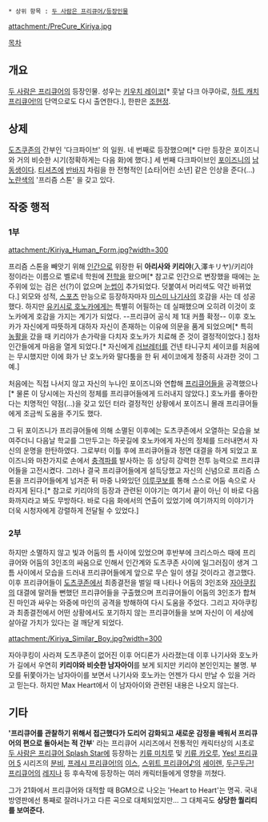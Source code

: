  * 상위 항목 : [[두 사람은 프리큐어/등장인물]]

attachment:/PreCure_Kiriya.jpg

[[목차]]

== 개요 ==
[[두 사람은 프리큐어]]의 등장인물. 성우는 [[키우치 레이코]][* 훗날 다크 아쿠아로, [[하트 캐치 프리큐어!]]의 단역으로도 다시 출연한다.], 한판은 [[조현정]].

== 상제 ==
[[도츠쿠존]]의 간부인 '다크파이브' 의 일원. 네 번째로 등장했으며[* 다만 등장은 포이즈니와 거의 비슷한 시기(정확하게는 다음 화)에 했다.] 세 번째 다크파이브인 [[포이즈니]]의 [[남동생]]이다. [[티셔츠]]에 [[반바지]] 차림을 한 전형적인 [쇼타|어린 소년] 같은 인상을 준다(...) [[노란색]]의 '프리즘 스톤' 을 갖고 있다.

== 작중 행적 ==

=== 1부 ===
attachment:/Kiriya_Human_Form.jpg?width=300

프리즘 스톤을 빼앗기 위해 [[인간]]으로 위장한 뒤 '''아리사와 키리야'''(入澤キリヤ)/키리야 정이라는 이름으로 벨로네 학원에 [[전학]]을 왔으며[* 참고로 인간으로 변장했을 때에는 [[눈]] 주위에 있는 검은 선(?)이 없으며 [[눈썹]]이 추가되었다. 덧붙여서 머리색도 약간 바뀌었다.] 외모와 성적, [[스포츠]] 만능으로 등장하자마자 [[미스미 나기사]]의 호감을 사는 데 성공했다. 하지만 [[유키시로 호노카]]에게는 특별히 어필하는 데 실패했으며 오히려 이것이 호노카에게 호감을 가지는 계기가 되었다. --프리큐어 공식 제 1대 커플 확정-- 이후 호노카가 자신에게 따뜻하게 대하자 자신이 존재하는 이유에 의문을 품게 되었으며[* 특히 [[농활]]을 갔을 때 키리야가 손가락을 다치자 호노카가 치료해 준 것이 결정적이었다.] 점차 인간들에게 마음을 열게 되었다.[* 자신에게 [[러브레터]]를 건넨 타니구치 세이코를 처음에는 무시했지만 이에 화가 난 호노카와 말다툼을 한 뒤 세이코에게 정중히 사과한 것이 그 예.]

처음에는 직접 나서지 않고 자신의 누나인 포이즈니와 연합해 [[프리큐어]]들을 공격했으나[* 물론 이 당시에는 자신의 정체를 프리큐어들에게 드러내지 않았다.] 호노카를 좋아한다는 치명적인 약점(...)을 갖고 있던 터라 결정적인 상황에서 포이즈니 몰래 프리큐어들에게 조금씩 도움을 주기도 했다.

그 뒤 포이즈니가 프리큐어들에 의해 소멸된 이후에는 도츠쿠존에서 오열하는 모습을 보여주더니 다음날 학교를 그만두고는 하굣길에 호노카에게 자신의 정체를 드러내면서 자신의 운명을 한탄하였다. 그로부터 이틀 후에 프리큐어들과 정면 대결을 하게 되었고 포이즈니와 마찬가지로 손에서 [[충격파]]를 발사하는 등 상당히 강력한 전투 능력으로 프리큐어들을 고전시켰다. 그러나 결국 프리큐어들에게 설득당했고 자신의 신념으로 프리즘 스톤을 프리큐어들에게 넘겨준 뒤 마중 나와있던 [[이루쿠보]]를 통해 스스로 어둠 속으로 사라지게 된다.[* 참고로 키리야의 등장과 관련된 이야기는 여기서 끝이 아닌 이 바로 다음 화까지라고 봐도 무방하다. 바로 다음 화에서의 연출이 있었기에 여기까지의 이야기가 더욱 시청자에게 강렬하게 전달될 수 있었다.]

=== 2부 ===
하지만 소멸하지 않고 빛과 어둠의 틈 사이에 있었으며 후반부에 크리스마스 때에 프리큐어와 어둠의 3인조의 싸움으로 인해서 인간계와 도츠쿠존 사이에 일그러짐이 생겨 그 틈 사이에서 모습을 드러내 프리큐어들에게 앞으로 무슨 일이 생길 것이라고 경고했다. 이후 프리큐어들이 [[도츠쿠존]]에서 최종결전을 벌일 때 나타나 어둠의 3인조와 [[자아쿠킹]]의 대결에 말려들 뻔했던 프리큐어들을 구출했으며 프리큐어들이 어둠의 3인조가 합쳐진 마인과 싸우는 와중에 마인의 공격을 방해하여 다시 도움을 주었다. 그리고 자아쿠킹과 최종결전에서 어떤 상황에서도 포기하지 않는 프리큐어들을 보며 자신이 이 세상에 살아갈 가치가 있다는 걸 깨닫게 되었다.

attachment:/Kiriya_Similar_Boy.jpg?width=300

자아쿠킹이 사라져 도츠쿠존이 없어진 이후 어디론가 사라졌는데 이후 나기사와 호노카가 길에서 우연히 '''키리야와 비슷한 남자아이'''를 보게 되지만 키리야 본인인지는 불명. 부모를 뒤쫓아가는 남자아이를 보면서 나기사와 호노카는 언젠가 다시 만날 수 있을 거라고 믿는다. 하지만 Max Heart에서 이 남자아이와 관련된 내용은 나오지 않는다.

== 기타 ==
''''프리큐어를 관찰하기 위해서 접근했다가 도리어 감화되고 새로운 감정을 배워서 프리큐어의 편으로 돌아서는 적 간부'''' 라는 프리큐어 시리즈에서 전통적인 캐릭터상의 시초로 [[두 사람은 프리큐어 Splash Star]]에 등장하는 [[키류 미치루]] 및 [[키류 카오루]], [[Yes! 프리큐어 5]] 시리즈의 [[분비(Yes! 프리큐어 5)|분비]], [[프레시 프리큐어!]]의 [[이스(프레시 프리큐어!)|이스]], [[스위트 프리큐어♪]]의 [[세이렌(스위트 프리큐어♪)|세이렌]], [[두근두근! 프리큐어]]의 [[레지나(두근두근! 프리큐어)|레지나]] 등 후속작에 등장하는 여러 캐릭터들에게 영향을 끼쳤다.

그가 21화에서 프리큐어와 대적할 때 BGM으로 나오는 'Heart to Heart'는 명곡. 국내방영판에선 통째로 잘려나가고 다른 곡으로 대체되었지만... 그 대체곡도 '''상당한 퀄리티를 보여준다.'''
